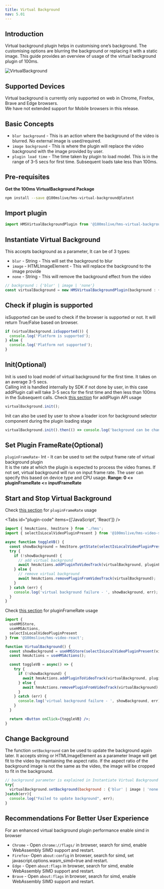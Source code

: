 ```yaml
---
title: Virtual Background
nav: 5.01
---
```


## Introduction

Virtual background plugin helps in customising one’s background. The customising options are blurring the background or replacing it with a static image.
This guide provides an overview of usage of the virtual background plugin of 100ms.

![VirtualBackground](/docs/v2/virtual.gif)

## Supported Devices

Virtual background is currently only supported on web in Chrome, Firefox, Brave and Edge browsers.<br/>
We have not extended support for Mobile browsers in this release.

## Basic Concepts

-   `blur background` - This is an action where the background of the video is blurred. No external image is used/required.
-   `image background` - This is where the plugin will replace the video background with the image provided by user.
-   `plugin load time` - The time taken by plugin to load model. This is in the range of 3-5 secs for first time. Subsequent loads take less than 100ms.

## Pre-requisites

**Get the 100ms VirtualBackground Package**

```bash
npm install --save @100mslive/hms-virtual-background@latest
```

## Import plugin

```jsx
import HMSVirtualBackgroundPlugin from '@100mslive/hms-virtual-background';
```

## Instantiate Virtual Background

This accepts background as a parameter, It can be of 3 types:

-  `blur` - String - This will set the background to blur
-  `image` - HTMLImageElement - This will replace the background to the image provide
-  `none` - String - This will remove the background effect from the video

```jsx
// background : {'blur' | image | 'none'}
const virtualBackground = new HMSVirtualBackgroundPlugin(background : {'blur' | image | 'none'});
```

## Check if plugin is supported

isSupported can be used to check if the browser is supported or not.
It will return True/False based on browser.

```jsx
if (virtualBackground.isSupported()) {
  console.log('Platform is supported');
} else {
  console.log('Platform not supported');
}
```

## Init(Optional)

Init is used to load model of virtual background for the first time.
It takes on an average 3-5 secs.<br/>
Calling init is handled internally by SDK if not done by user, in this case addPlugin call will
take 3-5 secs for the first time and then less than 100ms in the Subsequent calls.
Check [this section](#start-and-stop-virtual-background) for addPlugin API usage

```jsx
virtualBackground.init();
```

Init can also be used by user to show a loader icon for background selector component during the plugin loading stage

```jsx
virtualBackground.init().then(() => console.log('background can be changed now'));
```

## Set Plugin FrameRate(Optional)

`pluginFrameRate`- Int - It can be used to set the output frame rate of virtual background plugin<br/>
 It is the rate at which the plugin is expected to process the video frames. If not set, virtual background will run on
 input frame rate. The user can specify this based on device type and CPU usage.
 **Range: 0 <= pluginFrameRate <= inputFrameRate**


## Start and Stop Virtual Background

Check [this section](#set-plugin-frame-rate-optional) for `pluginFrameRate` usage

<Tabs id="plugin-code" items={['JavaScript', 'React']} />

<Tab id='plugin-code-0'>

```js
import { hmsActions, hmsStore } from './hms';
import { selectIsLocalVideoPluginPresent } from '@100mslive/hms-video-store';

async function toggleVB() {
  const showBackground = hmsStore.getState(selectIsLocalVideoPluginPresent(virtualBackground.getName()));
  try {
    if (!showBackground) {
      // add virtual background
      await hmsActions.addPluginToVideoTrack(virtualBackground, pluginFrameRate);
    } else {
      // remove virtual background
      await hmsActions.removePluginFromVideoTrack(virtualBackground);
    }
  } catch (err) {
    console.log('virtual background failure - ', showBackground, err);
  }
}
```

</Tab>

<Tab id='plugin-code-1'>

Check [this section](#set-Plugin-FrameRate) for pluginFrameRate usage

```jsx
import {
  useHMSStore,
  useHMSActions,
  selectIsLocalVideoPluginPresent
} from '@100mslive/hms-video-react';

function VirtualBackground() {
  const showBackground = useHMSStore(selectIsLocalVideoPluginPresent(virtualBackground.getName()));
  const hmsActions = useHMSActions();

  const toggleVB = async() => {
    try {
      if (!showBackground) {
        await hmsActions.addPluginToVideoTrack(virtualBackground, pluginFrameRate);
      } else {
        await hmsActions.removePluginFromVideoTrack(virtualBackground);
      }
    } catch (err) {
      console.log('virtual background failure - ', showBackground, err);
    }
  }

  return <Button onClick={toggleVB} />;
}
```

</Tab>

## Change Background

The function `setBackground` can be used to update the background again later.
It accepts string or HTMLImageElement as a parameter
Image will get fit to the video by maintaining the aspect ratio.
If the aspect ratio of the background image is not the same as the video, the image will be cropped to fit in the background.

```jsx
// background parameter is explained in Instantiate Virtual Background section
try{
  virtualBackground.setBackground(background : {'blur' | image | 'none'});
}catch(err){
  console.log("Failed to update background", err);
}
```

## Recommendations For Better User Experience

For an enhanced virtual background plugin performance enable simd in browser

-   `Chrome` - Open `chrome://flags/` in browser, search for simd, enable WebAssembly SIMD support and restart.
-   `Firefox`- Open `about:config` in browser, search for simd, set javascript.options.wasm_simd=true and restart.
-   `Edge` - Open `about:flags` in browser, search for simd, enable WebAssembly SIMD support and restart.
-   `Brave` - Open `about:flags` in browser, search for simd, enable WebAssembly SIMD support and restart.
